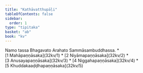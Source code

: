 ```yaml
---
title: "Kathāvatthupāḷi"
tableOfContents: false
sidebar:
  order: 1
type: "tipitaka"
basket: "ab"
book: "kv"
---
```


<Paragraph number="1" type="center" book="kv">
Namo tassa Bhagavato Arahato Sammāsambuddhassa.

</Paragraph>

<TableOfContents book="kv">
* [1 Mahāpaṇṇāsaka](32kv/1)
* [2 Niyāmapaṇṇāsaka](32kv/2)
* [3 Anusayapaṇṇāsaka](32kv/3)
* [4 Niggahapaṇṇāsaka](32kv/4)
* [5 Khuddakaaḍḍhapaṇṇāsaka](32kv/5)
</TableOfContents>

